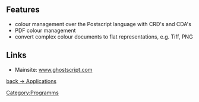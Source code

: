 == Features ==
* colour management over the Postscript language with CRD's and CDA's
* PDF colour management
* convert complex colour documents to flat representations, e.g. Tiff, PNG

== Links ==
* Mainsite: [http://www.ghostscript.com www.ghostscript.com]


[[Applications|back -> Applications]]

[[Category:Programms]]